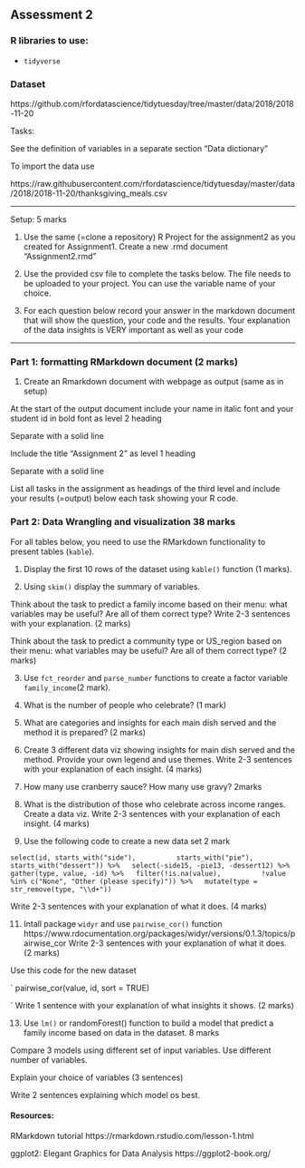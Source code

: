 
## Assessment 2

### R libraries to use:

- `tidyverse`

### Dataset

https://github.com/rfordatascience/tidytuesday/tree/master/data/2018/2018-11-20

Tasks:

See the definition of variables in a separate section “Data dictionary”

To import the data use 

https://raw.githubusercontent.com/rfordatascience/tidytuesday/master/data/2018/2018-11-20/thanksgiving_meals.csv

--------

Setup: 5 marks

1. Use the same (=clone a repository) R Project for the assignment2 as you created for Assignment1. Create a new .rmd document "Assignment2.rmd"

2. Use the provided csv file to complete the tasks below. The file needs to be uploaded to your project. You can use the variable name of your choice.

3.  For each question below record your answer in the markdown document that will show the question, your code and the results.
Your explanation of the data insights is VERY important as well as your code

-----------

### Part 1: formatting RMarkdown document  (2 marks)

1. Create an Rmarkdown document with webpage as output (same as in setup)

At the start of the output document include your name in italic font and 
your student id in bold font as level 2 heading 

Separate with a solid line 

Include the title “Assignment 2” as level 1 heading 

Separate with a solid line 

List all tasks in the assignment as headings of the third level and include your results (=output) below each task showing your R code. 

### Part 2: Data Wrangling and visualization 38 marks

For all tables below, you need to use the RMarkdown functionality to present tables (`kable`). 

1. Display the first 10 rows of the dataset using `kable()` function (1 marks). 

2. Using `skim()` display the summary of variables. 

Think about the task to predict a family income based on their menu: what variables may be useful? Are all of them correct type? 
Write 2-3 sentences with your explanation. (2 marks)

Think about the task to predict a community type or US_region based on their menu: what variables may be useful? Are all of them correct type? (2 marks)

3. Use `fct_reorder` and `parse_number` functions to create a factor variable `family_income`(2 mark).

4. What is the number of people who celebrate? (1 mark)

5. What are categories and insights for each main dish served and the method it is prepared? (2 marks)

6. Create 3 different data viz showing insights for main dish served and the method. Provide your own legend and use themes.
Write 2-3 sentences with your explanation of each insight. (4 marks)

7. How many use cranberry sauce? How many use gravy? 2marks

8. What is the distribution of those who celebrate across income ranges. Create a data viz.
Write 2-3 sentences with your explanation of each insight. (4 marks)

10. Use the following code to create a new data set 2 mark

`
select(id, starts_with("side"),
         starts_with("pie"),
         starts_with("dessert")) %>%
  select(-side15, -pie13, -dessert12) %>%
  gather(type, value, -id) %>%
  filter(!is.na(value),
         !value %in% c("None", "Other (please specify)")) %>%
  mutate(type = str_remove(type, "\\d+"))
`

Write 2-3 sentences with your explanation of what it does. (4 marks)

11. Intall package `widyr` and use `pairwise_cor()` function https://www.rdocumentation.org/packages/widyr/versions/0.1.3/topics/pairwise_cor
Write 2-3 sentences with your explanation of what it does. (2 marks)

Use this code for the new dataset

`
pairwise_cor(value, id, sort = TRUE)

`
Write 1 sentence with your explanation of what insights it shows. (2 marks)

13. Use `lm()` or randomForest() function to build a model that predict a family income based on data in the dataset. 8 marks

Compare 3 models using different set of input variables. Use different number of variables.

Explain your choice of variables (3 sentences) 

Write 2 sentences explaining which model os best.

#### Resources:

RMarkdown tutorial https://rmarkdown.rstudio.com/lesson-1.html

ggplot2: Elegant Graphics for Data Analysis https://ggplot2-book.org/
